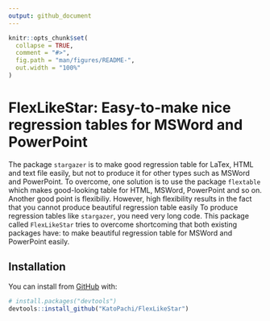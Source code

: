 ```yaml
---
output: github_document
---
```


<!-- README.md is generated from README.Rmd. Please edit that file -->

```r
knitr::opts_chunk$set(
  collapse = TRUE,
  comment = "#>",
  fig.path = "man/figures/README-",
  out.width = "100%"
)
```
# FlexLikeStar: Easy-to-make nice regression tables for MSWord and PowerPoint 

<!-- badges: start -->
<!-- badges: end -->

The package `stargazer` is to make good regression table for LaTex, HTML and text file easily,
but not to produce it for other types such as MSWord and PowerPoint.
To overcome, one solution is to use the package `flextable`
which makes good-looking table for HTML, MSWord, PowerPoint and so on.
Another good point is flexibiliy.
However, high flexibility results in the fact that you cannot produce beautiful regression table easily
To produce regression tables like `stargazer`, you need very long code.
This package called `FlexLikeStar` tries to overcome shortcoming that both existing packages have:
to make beautiful regression table for MSWord and PowerPoint easily.

## Installation

You can install from [GitHub](https://github.com/) with:

``` r
# install.packages("devtools")
devtools::install_github("KatoPachi/FlexLikeStar")
```

